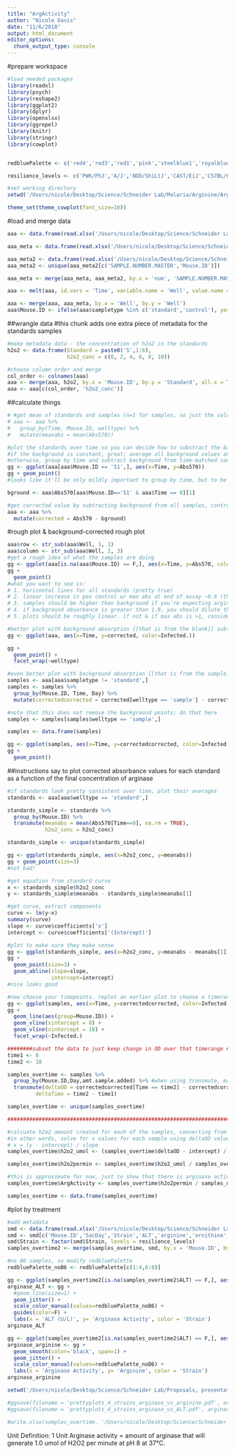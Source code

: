 ```yaml
---
title: "ArgActivity"
author: "Nicole Davis"
date: "11/6/2018"
output: html_document
editor_options: 
  chunk_output_type: console
---
```


#prepare workspace
```r
#load needed packages
library(readxl)
library(psych)
library(reshape2)
library(ggplot2)
library(dplyr)
library(openxlsx)
library(ggrepel)
library(knitr)
library(stringr)
library(cowplot)


redbluePalette <- c('red4','red3','red1','pink','steelblue1','royalblue2','mediumblue','navy', 'gray')

resilience_levels <- c('PWK/PhJ','A/J','NOD/ShiLtJ','CAST/EiJ','C57BL/6','129S1/SvImJ','NZO/HILtJ','WSB/EiJ', 'DO')

#set working directory
setwd('/Users/nicole/Desktop/Science/Schneider Lab/Malaria/Arginine/Arginase activity assay/')

theme_set(theme_cowplot(font_size=10))
```

#load and merge data
```r
aaa <- data.frame(read.xlsx('/Users/nicole/Desktop/Science/Schneider Lab/Malaria/Arginine/Arginase activity assay/20201101_ArgActivityAssay_strainsleftovers.xlsx', sheet='abs'))

aaa_meta <- data.frame(read.xlsx('/Users/nicole/Desktop/Science/Schneider Lab/Malaria/Arginine/Arginase activity assay/20201101_ArgActivityAssay_strainsleftovers.xlsx', sheet='Metadata'))

aaa_meta2 <- data.frame(read.xlsx('/Users/nicole/Desktop/Science/Schneider Lab/Malaria/_MouseStrains_x_Metabolites/MouseStrains_x_Metabolites_withliver.xlsx'))
aaa_meta2 <- unique(aaa_meta2[c('SAMPLE.NUMBER.MASTER','Mouse.ID')])

aaa_meta <- merge(aaa_meta, aaa_meta2, by.x = 'num', 'SAMPLE.NUMBER.MASTER', all.x = T)

aaa <- melt(aaa, id.vars = 'Time', variable.name = 'Well', value.name = 'Abs570')

aaa <- merge(aaa, aaa_meta, by.x = 'Well', by.y = 'Well')
aaa$Mouse.ID <- ifelse(aaa$sampletype %in% c('standard','control'), yes = aaa$num, no = aaa$Mouse.ID) #since there is only the 'num' column filled out from excel spreadsheet, need to put info for standards and controls into the Mouse.ID column
```

##wrangle data
#this chunk adds one extra piece of metadata for the standards samples
```r
#make metadata data - the concentration of h2o2 in the standards
h2o2 <- data.frame(Standard = paste0('S',1:6),
                   h2o2_conc = c(0, 2, 4, 6, 8, 10))

#choose column order and merge
col_order <- colnames(aaa)
aaa <- merge(aaa, h2o2, by.x = 'Mouse.ID', by.y = 'Standard', all.x = TRUE)
aaa <- aaa[c(col_order, 'h2o2_conc')]
```

##calculate things
```r
# #get mean of standards and samples (n=1 for samples, so just the value)
# aaa <- aaa %>%
#   group_by(Time, Mouse.ID, welltype) %>%
#   mutate(meanabs = mean(Abs570))

#plot the standards over time so you can decide how to substract the background
#if the background is constant, great; average all background values and subtract that
#otherwise, group by time and subtract background from time-matched samples
gg <- ggplot(aaa[aaa$Mouse.ID == 'S1',], aes(x=Time, y=Abs570))
gg + geom_point()
#looks like it'll be only mildly important to group by time, but to be safe, let's do it

bground <- aaa$Abs570[aaa$Mouse.ID=='S1' & aaa$Time == 0][1]

#get corrected value by subtracting background from all samples, controls, standards
aaa <- aaa %>%
  mutate(corrected = Abs570 - bground)
```

#rough plot & background-corrected rough plot
```r
aaa$row <- str_sub(aaa$Well, 1, 1)
aaa$column <- str_sub(aaa$Well, 2, 3)
#get a rough idea of what the samples are doing
gg <- ggplot(aaa[is.na(aaa$Mouse.ID) == F,], aes(x=Time, y=Abs570, color=Infected., label=Well))
gg + 
  geom_point()
#what you want to see is:
# 1. horizontal lines for all standards (pretty true)
# 2. linear increase in pos control w/ max abs at end of assay ~0.6 (this is what I normally get, and what examples plot in manual looks like)
# 3. samples should be higher than background if you're expecting arginase activity
# 4. if background absorbance is greater than 1.0, you should dilute the sample again
# 5. plots should be roughly linear. if not & if max abs is >1, consider diluting

#better plot with background absorption [[that is from the blank]] subtracted
gg <- ggplot(aaa, aes(x=Time, y=corrected, color=Infected.))

gg + 
  geom_point() +
  facet_wrap(~welltype)

#even better plot with background absorption [[that is from the sample]] subtracted
samples <- aaa[aaa$sampletype != 'standard',]
samples <- samples %>%
  group_by(Mouse.ID, Time, Day) %>%
  mutate(correctedcorrected = corrected[welltype == 'sample'] - corrected[welltype == 'background'])

#note that this does not remove the background points; do that here
samples <- samples[samples$welltype == 'sample',]

samples <- data.frame(samples)

gg <- ggplot(samples, aes(x=Time, y=correctedcorrected, color=Infected.))
gg + 
  geom_point()
```

##instructions say to plot corrected absorbance values for each standard as a function of the final concentration of arginase
```r
#if standards look pretty consistent over time, plot their averages
standards <- aaa[aaa$welltype == 'standard',]

standards_simple <- standards %>%
  group_by(Mouse.ID) %>%
  transmute(meanabs = mean(Abs570[Time==0], na.rm = TRUE),
            h2o2_conc = h2o2_conc)

standards_simple <- unique(standards_simple)

gg <- ggplot(standards_simple, aes(x=h2o2_conc, y=meanabs))
gg + geom_point(size=3)
#not bad!

#get equation from standard curve
x <- standards_simple$h2o2_conc
y <- standards_simple$meanabs - standards_simple$meanabs[1]

#get curve, extract components
curve <- lm(y~x)
summary(curve)
slope <- curve$coefficients['x']
intercept <- curve$coefficients['(Intercept)']

#plot to make sure they make sense
gg <- ggplot(standards_simple, aes(x=h2o2_conc, y=meanabs - meanabs[1]))
gg + 
  geom_point(size=3) +
  geom_abline(slope=slope,
              intercept=intercept)
#nice looks good

#now choose your timepoints. replot an earlier plot to choose a timerange over which the points increase in roughly linear fashion
gg <- ggplot(samples, aes(x=Time, y=correctedcorrected, color=Infected.))
gg + 
  geom_line(aes(group=Mouse.ID)) +
  geom_vline(xintercept = 8) +
  geom_vline(xintercept = 18) +
  facet_wrap(~Infected.)

########subset the data to just keep change in OD over that timerange ############
time1 <- 8
time2 <- 18

samples_overtime <- samples %>%
  group_by(Mouse.ID,Day,amt.sample.added) %>% #when using transmute, make sure you add all the columns you want to keep into 'group_by'
  transmute(deltaOD = correctedcorrected[Time == time2] - correctedcorrected[Time == time1],
         deltaTime = time2 - time1)

samples_overtime <- unique(samples_overtime)

####################################################################################

#calcuate h2o2 amount created for each of the samples, converting from deltaOD to umol of H2O2 produced using the standard curve values
#in other words, solve for x values for each sample using deltaOD values as y values
# x = (y - intercept) / slope
samples_overtime$h2o2_umol <- (samples_overtime$deltaOD - intercept) / slope

samples_overtime$h2o2permin <- samples_overtime$h2o2_umol / samples_overtime$deltaTime

#this is approximate for now, just to show that there is arginase activity
samples_overtime$ArgActivity <- samples_overtime$h2o2permin / samples_overtime$amt.sample.added

samples_overtime <- data.frame(samples_overtime)
```

#plot by treatment
```r
#add metadata
smd <- data.frame(read.xlsx('/Users/nicole/Desktop/Science/Schneider Lab/Malaria/_MouseStrains_x_Metabolites/strains_metabs_data_raw.xlsx'))
smd <- smd[c('Mouse.ID','SacDay','Strain','ALT','arginine','ornithine','citrulline')]
smd$Strain <- factor(smd$Strain, levels = resilience_levels)
samples_overtime2 <- merge(samples_overtime, smd, by.x = 'Mouse.ID', by.y = 'Mouse.ID', all.x = T)

#no B6 samples, so modify redbluePalette
redbluePalette_noB6 <- redbluePalette[c(1:4,6:8)]

gg <- ggplot(samples_overtime2[is.na(samples_overtime2$ALT) == F,], aes(x=ALT, y=ArgActivity, color=Strain))
arginase_ALT <- gg + 
  #geom_line(size=1) +
  geom_jitter() +
  scale_color_manual(values=redbluePalette_noB6) +
  guides(color=F) +
  labs(x = 'ALT (U/L)', y= 'Arginase Activity', color = 'Strain')
arginase_ALT

gg <- ggplot(samples_overtime2[is.na(samples_overtime2$ALT) == F,], aes(x=(ArgActivity), y=arginine, color=Strain))
arginase_arginine <- gg + 
  geom_smooth(color='black', span=1) +
  geom_jitter() +
  scale_color_manual(values=redbluePalette_noB6) +
  labs(x = 'Arginase Activity', y= 'Arginine', color = 'Strain')
arginase_arginine

setwd('/Users/nicole/Desktop/Science/Schneider Lab/Proposals, presentations, meetings/_Nicole/Papers/_Strains paper/figures/')

#ggsave(filename = 'prettyplots_4_strains_arginase_vs_arginine.pdf', arginase_arginine, width = 3, device = 'pdf', height = 1.75, units = 'in', useDingbats = F)
#ggsave(filename = 'prettyplots_4_strains_arginase_vs_ALT.pdf', arginase_ALT, width = 3, device = 'pdf', height = 1.75, units = 'in', useDingbats = F)

#write.xlsx(samples_overtime, '/Users/nicole/Desktop/Science/Schneider Lab/Malaria/Arginine/Argactivity_paperBatch4.xlsx')
```

Unit Definition:
1 Unit Arginase activity = amount of arginase that will generate 1.0 umol of H2O2 per minute at pH 8 at 37°C.
